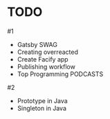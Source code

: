 # TODO
#1
- Gatsby SWAG
- Creating overreacted
- Create Facify app
- Publishing workflow
- Top Programming PODCASTS

#2
- Prototype in Java
- Singleton in Java